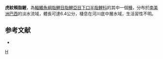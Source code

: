 {{Speciesbox 
| color = pink
| taxon = Apareiodon tigrinus
| status = NE
| status_system = IUCN3.1
| authority =  [[Pavanelli|Pavanelli]] & [[Britski|Britski]], 2003
| synonyms = 
}}
'''虎紋頰脂鯉'''，為[[輻鰭魚綱|輻鰭魚綱]][[脂鯉目|脂鯉目]][[脂鯉亞目|脂鯉亞目]][[下口半脂鯉科|下口半脂鯉科]]的其中一個[[種|種]]，分布於[[南美洲|南美洲]][[巴西|巴西]]的淡水流域，體長可達6.4公分，棲息在河川底中層水域，生活習性不明。

==参考文献==
{{refbegin}}
*{{FishBase_species|genus=Apareiodon|species=tigrinus |year=2013|month=8}}
{{refend}}
{{Taxonbar|from=Q5690042}}

[[Category:頰脂鯉屬|H]]


{{魚類小作品}}
